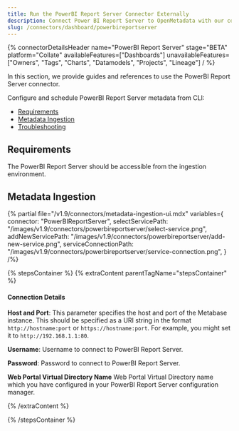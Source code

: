 ```yaml
---
title: Run the PowerBI Report Server Connector Externally
description: Connect Power BI Report Server to OpenMetadata with our comprehensive connector guide. Step-by-step setup, configuration, and metadata extraction instructions.
slug: /connectors/dashboard/powerbireportserver
---
```






{% connectorDetailsHeader
  name="PowerBI Report Server"
  stage="BETA"
  platform="Collate"
  availableFeatures=["Dashboards"]
  unavailableFeatures=["Owners", "Tags", "Charts", "Datamodels", "Projects", "Lineage"]
/ %}

In this section, we provide guides and references to use the PowerBI Report Server connector.

Configure and schedule PowerBI Report Server metadata from CLI:

- [Requirements](#requirements)
- [Metadata Ingestion](#metadata-ingestion)
- [Troubleshooting](/connectors/dashboard/powerbireportserver/troubleshooting)

<ExternalIngestionDeployment />

## Requirements

The PowerBI Report Server should be accessible from the ingestion environment.

## Metadata Ingestion

{% partial 
  file="/v1.9/connectors/metadata-ingestion-ui.mdx" 
  variables={
    connector: "PowerBIReportServer", 
    selectServicePath: "/images/v1.9/connectors/powerbireportserver/select-service.png",
    addNewServicePath: "/images/v1.9/connectors/powerbireportserver/add-new-service.png",
    serviceConnectionPath: "/images/v1.9/connectors/powerbireportserver/service-connection.png",
} 
/%}

{% stepsContainer %}
{% extraContent parentTagName="stepsContainer" %}

#### Connection Details

**Host and Port**:
This parameter specifies the host and port of the Metabase instance. This should be specified as a URI string in the format `http://hostname:port` or `https://hostname:port`. 
For example, you might set it to `http://192.168.1.1:80`.

**Username**:
Username to connect to PowerBI Report Server.

**Password**:
Password to connect to PowerBI Report Server.

**Web Portal Virtual Directory Name**
Web Portal Virtual Directory name which you have configured in your PowerBI Report Server configuration manager.

{% /extraContent %}

<TestConnection />

<ConfigureIngestion />

<IngestionScheduleAndDeploy />

{% /stepsContainer %}
